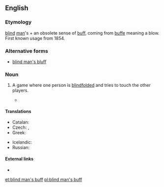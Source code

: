 ==English==
{{wikipedia|Blind man's buff}}

===Etymology===
[[blind]] [[man]]'s + an obsolete sense of [[buff]], coming from {{etyl|fro|en}} [[buffe]] meaning a blow. First known usage from 1854.

===Alternative forms===
* {{qualifier|US}} [[blind man's bluff]]

===Noun===
{{en-noun|-|head=[[blind]] [[man]][['s|’s]] [[buff]]}}

# {{context|British|games|lang=en}} A game where one person is [[blindfolded]] and tries to touch the other players.
#* {{R:BBS}}

====Translations====
{{trans-top|game}}
* Catalan: {{t|ca|gallina cega|f}}
* Czech: {{t|cs|slepá bába|f}}, {{t+|cs|ciuciubabka|f}}
* Greek: {{t+|el|τυφλόμυγα|f|tr=tyflómyga}}
{{trans-mid}}
* Icelandic: {{t|is|skollaleikur|m}}
* Russian: {{t+|ru|жму́рки|f-p|tr=žmúrki}}
{{trans-bottom}}

====External links====
* {{pedialite|Blind man's bluff (game)}}

[[et:blind man's buff]]
[[pl:blind man's buff]]